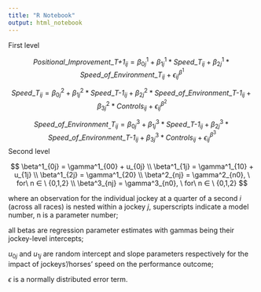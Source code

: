 ```yaml
---
title: "R Notebook"
output: html_notebook
---
```




First level

$$
Positional \_ Improvement\_\textit{T+1}_{ij} = 
\beta^1_{0j} + \beta^1_{1j}*Speed\_\textit{T}_{ij} + \beta^1_{2j}*Speed\_of\_Environment \_ \textit{T}_{ij} + \epsilon^{\beta^1}_{ij}
$$

$$
Speed\_{T}_{ij} = \beta^2_{0j} + \beta^2_{1j}*Speed\_\textit{T-1}_{ij} + \beta^2_{2j}*Speed\_of\_Environment\_\textit{T-1}_{ij} + \beta^2_{3j}*Controls_{ij} + \epsilon^{\beta^2}_{ij}
$$


$$
Speed\_of\_Environment_\_{T}_{ij} = \beta^3_{0j} + \beta^3_{1j}*Speed\_\textit{T-1}_{ij} + \beta^3_{2j}*Speed\_of\_Environment\_\textit{T-1}_{ij} + \beta^3_{3j}*Controls_{ij} + \epsilon^{\beta^3}_{ij}
$$
Second level

$$
\beta^1_{0j} = \gamma^1_{00} + u_{0j} \\
\beta^1_{1j} = \gamma^1_{10} + u_{1j} \\
\beta^1_{2j} = \gamma^1_{20}  \\
\beta^2_{nj} = \gamma^2_{n0}, \ for\ n ∈ \ {0,1,2} \\ 
\beta^3_{nj} = \gamma^3_{n0},  \ for\ n ∈ \ {0,1,2}
$$

where an observation for the individual jockey at a quarter of a second $i$ (across all races) is nested within a jockey $j$, superscripts indicate a model number, n is a parameter number;

all betas are regression parameter estimates with gammas being their jockey-level intercepts;

$u_{0j}$ and $u_{1j}$ are random intercept and slope parameters respectively for the impact of jockeys'/horses' speed on the performance outcome;

$\epsilon$ is a normally distributed error term.



